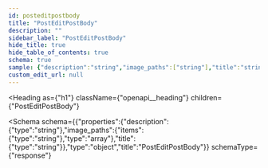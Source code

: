 ```yaml
---
id: posteditpostbody
title: "PostEditPostBody"
description: ""
sidebar_label: "PostEditPostBody"
hide_title: true
hide_table_of_contents: true
schema: true
sample: {"description":"string","image_paths":["string"],"title":"string"}
custom_edit_url: null
---
```



<Heading
  as={"h1"}
  className={"openapi__heading"}
  children={"PostEditPostBody"}
>
</Heading>





<Schema
  schema={{"properties":{"description":{"type":"string"},"image_paths":{"items":{"type":"string"},"type":"array"},"title":{"type":"string"}},"type":"object","title":"PostEditPostBody"}}
  schemaType={"response"}
>
  
</Schema>
            